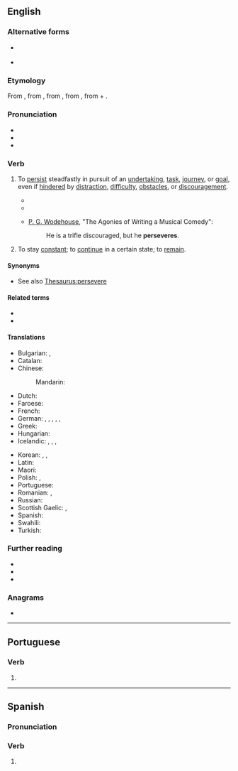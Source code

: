 {{also|persévéré|perseveré|persévère}}
==English==

===Alternative forms===
* {{l|en|perservere}} {{q|nonstandard}}
* {{l|en|persever}} {{q|obsolete}}

===Etymology===
From {{inh|en|enm|perseveren}}, from {{der|en|fro|perseverer}}, from {{der|en|la|persevērō|persevērāre|t=to continue steadfastly, persist, persevere}}, from {{m|la|perseverus|t=very strict or earnest}}, from {{m|la|per|t=through, by the means of}} + {{m|la|severus|t=strict, earnest}}.

===Pronunciation===
* {{IPA|en|/ˌpɜː(ɹ)səˈvɪə(ɹ)/}}
* {{rhymes|en|ɪə(ɹ)|s=3}}
* {{audio|en|LL-Q1860 (eng)-Vealhurl-persevere.wav|Audio (Berkshire, England)}}

===Verb===
{{en-verb}}

# {{lb|en|intransitive}} To [[persist]] steadfastly in pursuit of an [[undertaking]], [[task]], [[journey]], or [[goal]], even if [[hinder]]ed by [[distraction]], [[difficulty]], [[obstacle]]s, or [[discouragement]].
#* {{RQ:Shakespeare King Lear|act=III|scene=V|text=I will '''persevere''' in<br>my course of loyalty, though the conflict be sore<br>between that and my blood.}}
#* {{RQ:Austen Persuasion|chapter=I|text=Sir Walter had sought the acquaintance, and though his overtures had not been met with any warmth, he had '''persevered''' in seeking it.}}
#* {{circa|1918}} [[w:P. G. Wodehouse|P. G. Wodehouse]], "The Agonies of Writing a Musical Comedy":
#*: He is a trifle discouraged, but he '''perseveres'''.
# {{lb|en|intransitive|copulative|obsolete}} To stay [[constant]]; to [[continue]] in a certain state; to [[remain]].

====Synonyms====
* See also [[Thesaurus:persevere]]

====Related terms====
* {{l|en|perseverance}}
* {{l|en|perseverant}}

====Translations====
{{trans-top|persist steadfastly}}
* Bulgarian: {{t|bg|постоянствам}}, {{t|bg|упорствам}}
* Catalan: {{t+|ca|perseverar}}
* Chinese:
*: Mandarin: {{t-needed|cmn}}
* Dutch: {{t+|nl|doorzetten}}
* Faroese: {{t|fo|halda á}}
* French: {{t+|fr|persévérer}}
* German: {{t|de|ausdauern}}, {{t+|de|ausharren}}, {{t+|de|beharren}}, {{t+|de|durchhalten}}, {{t|de|standhaft bleiben}}, {{t|de|nicht aufgeben}}
* Greek: {{t+|el|αντέχω}}
* Hungarian: {{t+|hu|kitart}}
* Icelandic: {{t|is|halda ótrauður áfram}}, {{t|is|seiglast við}}, {{t|is|láta ekki deigan síga}}, {{t|is|láta engan bilbug á sér finna}}
{{trans-mid}}
* Korean: {{t+|ko|견디다}}, {{t+|ko|계속(繼續)하다}}, {{t|ko|꿋꿋하다}}
* Latin: {{t|la|persevērō}}
* Maori: {{t|mi|hohota}}
* Polish: {{t+|pl|wytrwać|pf}}, {{t|pl|dotrwać|pf}}
* Portuguese: {{t+|pt|perseverar}}
* Romanian: {{t+|ro|persevera}}, {{t+|ro|stărui}}
* Russian: {{t+|ru|добива́ться}}
* Scottish Gaelic: {{t|gd|lean air}}, {{t|gd|cum ri}}
* Spanish: {{t+|es|perseverar}}
* Swahili: {{t|sw|dumu|alt=kudumu}}
* Turkish: {{t+|tr|sebat etmek}}
{{trans-bottom}}

===Further reading===
* {{R:Webster 1913}}
* {{R:Century 1911}}
* {{R:OneLook}}

===Anagrams===
* {{anagrams|en|a=eeeeprrsv|repreeves}}

----

==Portuguese==

===Verb===
{{head|pt|verb form}}

# {{pt-verb-form-of|perseverar}}

----

==Spanish==

===Pronunciation===
{{es-IPA}}

===Verb===
{{head|es|verb form}}

# {{es-verb form of|perseverar}}